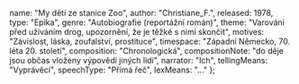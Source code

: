 
  name: "My děti ze stanice Zoo",
  author: "Christiane_F.",
  released: 1978,
  type: "Epika",
  genre: "Autobiografie (reportážní román)",
  theme: "Varování před užíváním drog, upozornění, že je těžké s nimi skončit",
  motives: "Závislost, láska, zoufalství, prostituce",
  timespace: "Západní Německo, 70. léta 20. století",
  composition: "Chronologická",
  compositionNote: "do děje jsou občas vloženy výpovědí jiných lidí",
  narrator: "Ich",
  tellingMeans: "Vyprávěcí",
  speechType: "Přímá řeč",
  lexMeans: "..."
};

<Title book={book} />

<Book book={book} />

## Postavy

### Christiane

Hlavní hrdinka díla, na základě jejich výpovědí bylo celé dílo vydáno. Toto 14 leté děvčátko se zpočátku se zdá být chytré, milé a
milující zvířata. Jenže po přestěhování do Berlína, kdy ji začne otec týrat, se následně chytne špatné party a stává se drogově
závislou. Začne být slabou osobností, která hledá smysl života. Stává se naivní a hloupou. Ve chvíli, kdy nemá peníze na drogy,
se stává prostitutkou. Velmi miluje Detlefa.

### Detlef

Starší přítel Christiane, který je zpočátku velmi milý a starostlivý. I on je však závislý na drogách. Vydělává pro sebe i
Christianu peníze na drogy a to prostitucí s muži. Na konci díla odjíždí do Francie.

### Matka Christiane

Žena, která miluje své děti. Nevěnuje jim však tolik času a nevidí, co se s nimi a hlavně s Christianou děje. Když vše zjistí,
snaží se ji pomoc a velmi o ni pečuje. Když však problémy s její dcerou nepřestávají, začíná být zoufalá, unavená a strhaná.

### Babsi

Nejlepší kamarádka Christiane, která bydlí s prarodiči a ve svých 14 letech se stává nejmladší obětí heroinu v západním Německu.

### Kessi a Stella

Kamarádky Christiane, také závislé na drogách a živý se prostitucí.

## Děj

Christiane má hezké dětství na venkově, dokud se v jejích šesti letech nepřestěhuje s rodinou do Berlína. Po neúspěchu v podnikání
začne její otec pít a týrat ji. Její matka se s ním rozvede, najde si mladšího přítele a společně se odstěhují do nového bytu.
Sestra Christiane Sabina se po čase vrací zpět k otci. Christiane se snaží zvyknout si na život v Berlíně.

Za nějakou dobu se seznámí s partou, která bere lehké drogy. V Berlíně se otevře nový klus Sound, kam chce Christiane jít. Do
tohoto klubu ji s sebou vezme spolužačka a kamarádka Kessi. Christiane se tam potká novou partu a také Detlefa.

Kessi se díky své matce nestane závislou na drogách.

Zbytek party, do které teď patří i Christiane, plynule přechází s lehkých drog k heroinu. Jako první z party umírá Atzi, který
stihne ještě napsat dopis, ve kterém se snaží zbytek kamarádů od drog odradit. To se mu však nepovede.

Jelikož nikdo z dětí nepracuje a nemají tak peníze na drogy, vydělávají si prostitucí. Detlef nechce, aby byla z Christiane
prostitutka, prodává se tedy ze začátku sám. Jenže drogy stojí stále víc peněz a proto se i z Christiane stane prostitukta.

Když se matka Christiane dozví, co se s její dcerou děje, začne jí i Detlefovi pomoc odvykat, protože Christiane tvrdí, že
spolu s Detlefem se jí bude odvykat lépe. Sice jsou pak chvíli čistí, ale spadnou do kolotoče s drogami brzy znovu. Toto se
ještě několikrát opakuje. Christiane si pak bere do péče i její otec, ale ani jemu se nepodaří zbavit Christiane závislosti
na drogách. Christiane je několikrát hospitalizovaná v nemocnici a to nejčastěji se žloutenkou.

Ke konci příběhu Detlem beze slova odjíždí se svým milencem do Francie. To Christianu velmi zraní, nemá však moc času nad tím
přemýšlet, protože ji její matka posílá odvykat k rodině na venkov.

<ChristianeF />
